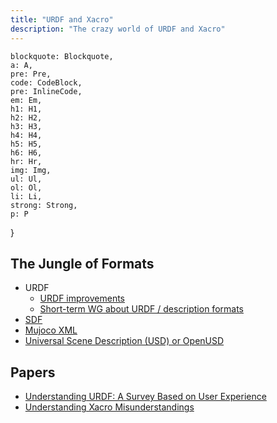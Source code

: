 ```yaml
---
title: "URDF and Xacro"
description: "The crazy world of URDF and Xacro"
---
```


    blockquote: Blockquote,
    a: A,
    pre: Pre,
    code: CodeBlock,
    pre: InlineCode,
    em: Em,
    h1: H1,
    h2: H2,
    h3: H3,
    h4: H4,
    h5: H5,
    h6: H6,
    hr: Hr,
    img: Img,
    ul: Ul,
    ol: Ol,
    li: Li,
    strong: Strong,
    p: P
}

## The Jungle of Formats

- URDF
    - [URDF improvements](https://discourse.ros.org/t/urdf-improvements/30520)
    - [Short-term WG about URDF / description formats](https://discourse.ros.org/t/short-term-wg-about-urdf-description-formats/30843)
- [SDF](http://sdformat.org/)
- [Mujoco XML](https://mujoco.readthedocs.io/en/stable/XMLreference.html#introduction)
- [Universal Scene Description (USD) or OpenUSD](https://openusd.org/release/index.html)


## Papers

- [Understanding URDF: A Survey Based on User Experience](https://arxiv.org/abs/2302.13442)
- [Understanding Xacro Misunderstandings](https://arxiv.org/abs/2109.09694)
